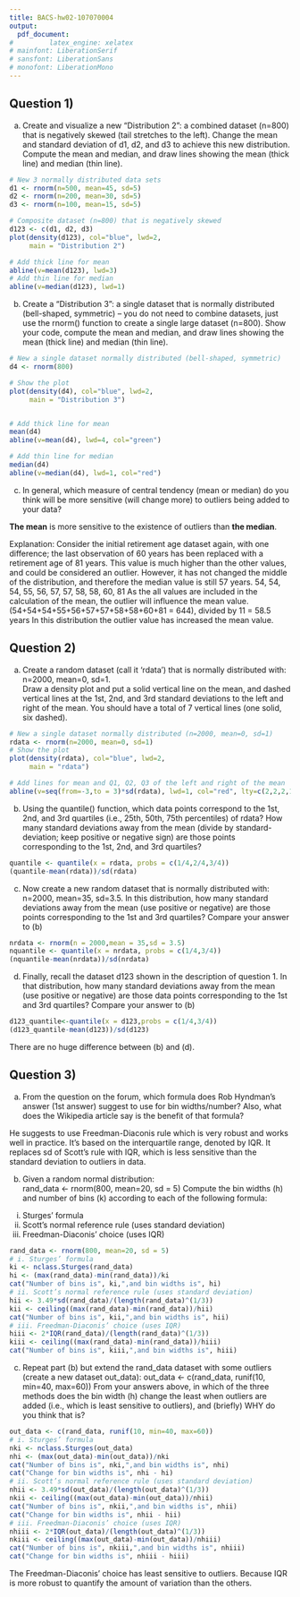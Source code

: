 ```yaml
---
title: BACS-hw02-107070004
output:
  pdf_document:
#         latex_engine: xelatex
# mainfont: LiberationSerif
# sansfont: LiberationSans
# monofont: LiberationMono
---
```


## Question 1)

(a) Create and visualize a new “Distribution 2”:
a combined dataset (n=800) that is negatively skewed (tail stretches to the left).
Change the mean and standard deviation of d1, d2, and d3 to achieve this new distribution.
Compute the mean and median, and draw lines showing the mean (thick line) and median (thin line).

```r
# New 3 normally distributed data sets
d1 <- rnorm(n=500, mean=45, sd=5)
d2 <- rnorm(n=200, mean=30, sd=5)
d3 <- rnorm(n=100, mean=15, sd=5)

# Composite dataset (n=800) that is negatively skewed
d123 <- c(d1, d2, d3)
plot(density(d123), col="blue", lwd=2,
     main = "Distribution 2")

# Add thick line for mean
abline(v=mean(d123), lwd=3)
# Add thin line for median
abline(v=median(d123), lwd=1)
```

(b) Create a “Distribution 3”: a single dataset that is normally distributed (bell-shaped, symmetric) -- you do not need to combine datasets, just use the rnorm() function to create a single large dataset (n=800). Show your code, compute the mean and median, and draw lines showing the mean (thick line) and median (thin line).

```r
# New a single dataset normally distributed (bell-shaped, symmetric)
d4 <- rnorm(800)

# Show the plot
plot(density(d4), col="blue", lwd=2,
     main = "Distribution 3")


# Add thick line for mean
mean(d4)
abline(v=mean(d4), lwd=4, col="green")

# Add thin line for median
median(d4)
abline(v=median(d4), lwd=1, col="red")
```

(c) In general, which measure of central tendency (mean or median)
do you think will be more sensitive (will change more) to outliers
being added to your data?

**The mean** is more sensitive to the existence of outliers than **the median**.

Explanation:
Consider the initial retirement age dataset again, with one difference; the last observation of 60 years has been replaced with a retirement age of 81 years.
This value is much higher than the other values, and could be considered an outlier.
However, it has not changed the middle of the distribution, and therefore the median value is still 57 years.
54, 54, 54, 55, 56, 57, 57, 58, 58, 60, 81
As the all values are included in the calculation of the mean, the outlier will influence the mean value.
(54+54+54+55+56+57+57+58+58+60+81 = 644), divided by 11 = 58.5 years
In this distribution the outlier value has increased the mean value.

## Question 2)

a) Create a random dataset (call it ‘rdata’) that is normally distributed with: n=2000, mean=0, sd=1.  
Draw a density plot and put a solid vertical line on the mean,
and dashed vertical lines at the 1st, 2nd, and 3rd standard deviations to the left and right of the mean.
You should have a total of 7 vertical lines (one solid, six dashed).

```r
# New a single dataset normally distributed (n=2000, mean=0, sd=1)
rdata <- rnorm(n=2000, mean=0, sd=1)
# Show the plot
plot(density(rdata), col="blue", lwd=2,
     main = "rdata")

# Add lines for mean and Q1, Q2, Q3 of the left and right of the mean
abline(v=seq(from=-3,to = 3)*sd(rdata), lwd=1, col="red", lty=c(2,2,2,1,2,2,2))
```

b) Using the quantile() function, which data points correspond to the 1st, 2nd, and 3rd quartiles
(i.e., 25th, 50th, 75th percentiles) of rdata?
How many standard deviations away from the mean
(divide by standard-deviation; keep positive or negative sign)
are those points corresponding to the 1st, 2nd, and 3rd quartiles?

```r
quantile <- quantile(x = rdata, probs = c(1/4,2/4,3/4))
(quantile-mean(rdata))/sd(rdata)
```

c) Now create a new random dataset that is normally distributed with: n=2000, mean=35, sd=3.5.
In this distribution, how many standard deviations away from the mean (use positive or negative)
are those points corresponding to the 1st and 3rd quartiles? Compare your answer to (b)

```r
nrdata <- rnorm(n = 2000,mean = 35,sd = 3.5)
nquantile <- quantile(x = nrdata, probs = c(1/4,3/4))
(nquantile-mean(nrdata))/sd(nrdata)
```

d) Finally, recall the dataset d123 shown in the description of question 1. In that distribution, how many standard deviations away from the mean (use positive or negative) are those data points corresponding to the 1st and 3rd quartiles?
Compare your answer to (b)

```r
d123_quantile<-quantile(x = d123,probs = c(1/4,3/4))
(d123_quantile-mean(d123))/sd(d123)
```

There are no huge difference between (b) and (d).

## Question 3)

a) From the question on the forum, which formula does Rob Hyndman’s answer (1st answer) suggest to use for bin widths/number?
Also, what does the Wikipedia article say is the benefit of that formula?

He suggests to use Freedman-Diaconis rule which is very robust and works well in practice.
It's based on the interquartile range, denoted by IQR.
It replaces sd of Scott's rule with IQR, which is less sensitive than the standard deviation to outliers in data.

b) Given a random normal distribution:  
 rand_data <- rnorm(800, mean=20, sd = 5)
Compute the bin widths (h) and number of bins (k) according to each of the following formula:
i. Sturges’ formula
ii. Scott’s normal reference rule (uses standard deviation)
iii. Freedman-Diaconis’ choice (uses IQR)

```r
rand_data <- rnorm(800, mean=20, sd = 5)
# i. Sturges’ formula
ki <- nclass.Sturges(rand_data)
hi <- (max(rand_data)-min(rand_data))/ki
cat("Number of bins is", ki,",and bin widths is", hi)
# ii. Scott’s normal reference rule (uses standard deviation)
hii <- 3.49*sd(rand_data)/(length(rand_data)^(1/3))
kii <- ceiling((max(rand_data)-min(rand_data))/hii)
cat("Number of bins is", kii,",and bin widths is", hii)
# iii. Freedman-Diaconis’ choice (uses IQR)
hiii <- 2*IQR(rand_data)/(length(rand_data)^(1/3))
kiii <- ceiling((max(rand_data)-min(rand_data))/hiii)
cat("Number of bins is", kiii,",and bin widths is", hiii)
```

c) Repeat part (b) but extend the rand_data dataset with some outliers (create a new dataset out_data):
out_data <- c(rand_data, runif(10, min=40, max=60))
From your answers above, in which of the three methods does the bin width (h) change the least when
outliers are added (i.e., which is least sensitive to outliers), and (briefly)
WHY do you think that is?

```r
out_data <- c(rand_data, runif(10, min=40, max=60))
# i. Sturges’ formula
nki <- nclass.Sturges(out_data)
nhi <- (max(out_data)-min(out_data))/nki
cat("Number of bins is", nki,",and bin widths is", nhi)
cat("Change for bin widths is", nhi - hi)
# ii. Scott’s normal reference rule (uses standard deviation)
nhii <- 3.49*sd(out_data)/(length(out_data)^(1/3))
nkii <- ceiling((max(out_data)-min(out_data))/nhii)
cat("Number of bins is", nkii,",and bin widths is", nhii)
cat("Change for bin widths is", nhii - hii)
# iii. Freedman-Diaconis’ choice (uses IQR)
nhiii <- 2*IQR(out_data)/(length(out_data)^(1/3))
nkiii <- ceiling((max(out_data)-min(out_data))/nhiii)
cat("Number of bins is", nkiii,",and bin widths is", nhiii)
cat("Change for bin widths is", nhiii - hiii)
```

The Freedman-Diaconis’ choice has least sensitive to outliers.
Because IQR is more robust to quantify the amount of variation than the others.

